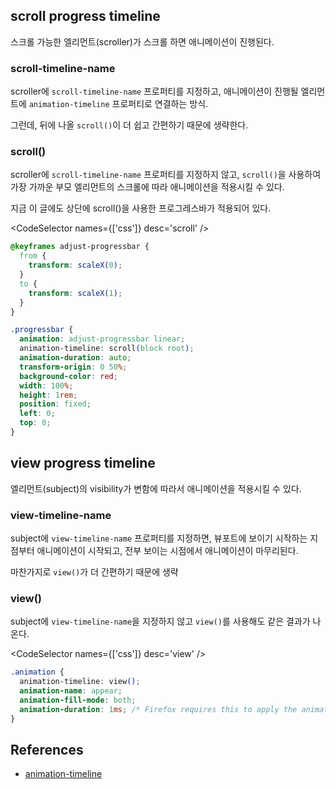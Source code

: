 
## scroll progress timeline

스크롤 가능한 엘리먼트(scroller)가 스크롤 하면 애니메이션이 진행된다.

### scroll-timeline-name

scroller에 `scroll-timeline-name` 프로퍼티를 지정하고, 애니메이션이 진행될 엘리먼트에 `animation-timeline` 프로퍼티로 연결하는 방식.

그런데, 뒤에 나올 `scroll()`이 더 쉽고 간편하기 때문에 생략한다.

### scroll()

scroller에 `scroll-timeline-name` 프로퍼티를 지정하지 않고, `scroll()`을 사용하여 가장 가까운 부모 엘리먼트의 스크롤에 따라 애니메이션을 적용시킬 수 있다.

지금 이 글에도 상단에 scroll()을 사용한 프로그레스바가 적용되어 있다.

<CodeSelector names={['css']} desc='scroll' />

```css {12} showLineNumbers
@keyframes adjust-progressbar {
  from {
    transform: scaleX(0);
  }
  to {
    transform: scaleX(1);
  }
}

.progressbar {
  animation: adjust-progressbar linear;
  animation-timeline: scroll(block root);
  animation-duration: auto;
  transform-origin: 0 50%;
  background-color: red;
  width: 100%;
  height: 1rem;
  position: fixed;
  left: 0;
  top: 0;
}
```

## view progress timeline

엘리먼트(subject)의 visibility가 변함에 따라서 애니메이션을 적용시킬 수 있다.

### view-timeline-name

subject에 `view-timeline-name` 프로퍼티를 지정하면, 뷰포트에 보이기 시작하는 지점부터 애니메이션이 시작되고, 전부 보이는 시점에서 애니메이션이 마무리된다.

마찬가지로 `view()`가 더 간편하기 때문에 생략

### view()

subject에 `view-timeline-name`을 지정하지 않고 `view()`를 사용해도 같은 결과가 나온다.

<CodeSelector names={['css']} desc='view' />

```css {2} showLineNumbers
.animation {
  animation-timeline: view();
  animation-name: appear;
  animation-fill-mode: both;
  animation-duration: 1ms; /* Firefox requires this to apply the animation */
}
```

## References

- [animation-timeline](https://developer.mozilla.org/en-US/docs/Web/CSS/animation-timeline)
